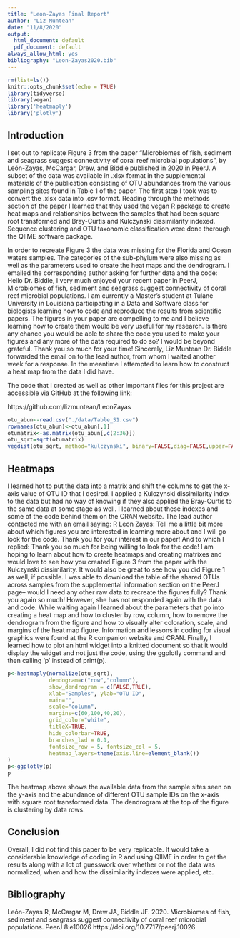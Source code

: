 ```yaml
---
title: "Leon-Zayas Final Report"
author: "Liz Muntean"
date: "11/8/2020"
output:
  html_document: default
  pdf_document: default
always_allow_html: yes
bibliography: "Leon-Zayas2020.bib"
---
```


```r
rm(list=ls())
knitr::opts_chunk$set(echo = TRUE)
library(tidyverse)
library(vegan)
library('heatmaply')
library('plotly')

```

## Introduction
I set out to replicate Figure 3 from the paper "Microbiomes of fish, sediment and seagrass suggest connectivity of coral reef microbial populations", by León-Zayas, McCargar, Drew, and Biddle published in 2020 in PeerJ. A subset of the data was available in .xlsx format in the supplemental materials of the publication consisting of OTU abundances from the various sampling sites found in Table 1 of the paper. The first step I took was to convert the .xlsx data into .csv format. Reading through the methods section of the paper I learned that they used the vegan R package to create heat maps and relationships between the samples that had been square root transformed and Bray-Curtis and Kulczynski dissimilarity indexed. Sequence clustering and OTU taxonomic classification were done therough the QIIME software package. 

In order to recreate Figure 3 the data was missing for the Florida and Ocean waters samples. The categories of the sub-phylum were also missing as well as the parameters used to create the heat maps and the dendrogram. I emailed the corresponding author asking for further data and the code:
Hello Dr. Biddle, I very much enjoyed your recent paper in PeerJ, Microbiomes of fish, sediment and seagrass suggest connectivity of coral reef microbial populations. I am currently a Master's student at Tulane University in Louisiana participating in a Data and Software class for biologists learning how to code and reproduce the results from scientific papers. The figures in your paper are compelling to me and I believe learning how to create them would be very useful for my research. Is there any chance you would be able to share the code you used to make your figures and any more of the data required to do so? I would be beyond grateful. Thank you so much for your time! Sincerely, Liz Muntean
Dr. Biddle forwarded the email on to the lead author, from whom I waited another week for a response.
In the meantime I attempted to learn how to construct a heat map from the data I did have.

The code that I created as well as other important files for this project are accessible via GitHub at the following link:

https://github.com/lizmuntean/LeonZayas

```r
otu_abun<-read.csv("./data/Table_S1.csv")
rownames(otu_abun)<-otu_abun[,1]
otumatrix<-as.matrix(otu_abun[,c(2:36)])
otu_sqrt=sqrt(otumatrix)
vegdist(otu_sqrt, method="kulczynski", binary=FALSE,diag=FALSE,upper=FALSE,na.rm=FALSE)
```


## Heatmaps
I learned hot to put the data into a matrix and shift the columns to get the x-axis value of OTU ID that I desired. I applied a Kulczynski dissimilarity index to the data but had no way of knowing if they also applied the Bray-Curtis to the same data at some stage as well. I learned about these indexes and some of the code behind them on the CRAN website. 
The lead author contacted me with an email saying:
R Leon Zayas: Tell me a little bit more about which figures you are interested in learning more about and I will go look for the code. Thank you for your interest in our paper!
And to which I replied:
Thank you so much for being willing to look for the code! I am hoping to learn about how to create heatmaps and creating matrixes and would love to see how you created Figure 3 from the paper with the Kulczynski dissimilarity. It would also be great to see how you did Figure 1 as well, if possible. I was able to download the table of the shared OTUs across samples from the supplemental information section on the PeerJ page-- would I need any other raw data to recreate the figures fully?
Thank you again so much! 
However, she has not responded again with the data and code. While waiting again I learned about the parameters that go into creating a heat map and how to cluster by row, column, how to remove the dendrogram from the figure and how to visually alter coloration, scale, and margins of the heat map figure. Information and lessons in coding for visual graphics were found at the R companion website and CRAN. Finally, I learned how to plot an html widget into a knitted document so that it would display the widget and not just the code, using the ggplotly command and then calling 'p' instead of print(p).


```r
p<-heatmaply(normalize(otu_sqrt),
             dendogram=c("row","column"),
             show_dendrogram = c(FALSE,TRUE),
             xlab="Samples", ylab="OTU ID",
             main="",
             scale="column",
             margins=c(60,100,40,20),
             grid_color="white",
             titleX=TRUE,
             hide_colorbar=TRUE,
             branches_lwd = 0.1,
             fontsize_row = 5, fontsize_col = 5,
             heatmap_layers=theme(axis.line=element_blank())
)
p<-ggplotly(p)
p
```
The heatmap above shows the available data from the sample sites seen on the y-axis and the abundance of different OTU sample IDs on the x-axis with square root transformed data. The dendrogram at the top of the figure is clustering by data rows. 

## Conclusion

Overall, I did not find this paper to be very replicable. It would take a considerable knowledge of coding in R and using QIIME in order to get the results along with a lot of guesswork over whether or not the data was normalized, when and how the dissimilarity indexes were applied, etc. 

## Bibliography

León-Zayas R, McCargar M, Drew JA, Biddle JF. 2020. Microbiomes of fish, sediment and seagrass suggest connectivity of coral reef microbial populations. PeerJ 8:e10026 https://doi.org/10.7717/peerj.10026
